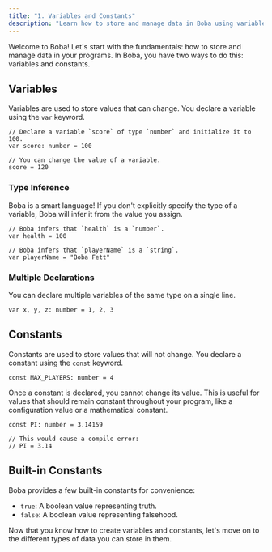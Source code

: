 ```yaml
---
title: "1. Variables and Constants"
description: "Learn how to store and manage data in Boba using variables and constants."
---
```


Welcome to Boba! Let's start with the fundamentals: how to store and manage data in your programs. In Boba, you have two ways to do this: variables and constants.

## Variables

Variables are used to store values that can change. You declare a variable using the `var` keyword.

```boba
// Declare a variable `score` of type `number` and initialize it to 100.
var score: number = 100

// You can change the value of a variable.
score = 120
```

### Type Inference

Boba is a smart language! If you don't explicitly specify the type of a variable, Boba will infer it from the value you assign.

```boba
// Boba infers that `health` is a `number`.
var health = 100

// Boba infers that `playerName` is a `string`.
var playerName = "Boba Fett"
```

### Multiple Declarations

You can declare multiple variables of the same type on a single line.

```boba
var x, y, z: number = 1, 2, 3
```

## Constants

Constants are used to store values that will not change. You declare a constant using the `const` keyword.

```boba
const MAX_PLAYERS: number = 4
```

Once a constant is declared, you cannot change its value. This is useful for values that should remain constant throughout your program, like a configuration value or a mathematical constant.

```boba
const PI: number = 3.14159

// This would cause a compile error:
// PI = 3.14
```

## Built-in Constants

Boba provides a few built-in constants for convenience:

- `true`: A boolean value representing truth.
- `false`: A boolean value representing falsehood.

Now that you know how to create variables and constants, let's move on to the different types of data you can store in them.
